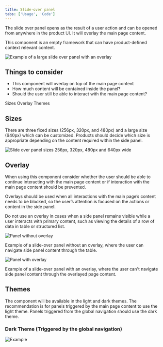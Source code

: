 ```yaml
---
title: Slide-over panel
tabs: ['Usage', 'Code']
---
```


The slide over panel opens as the result of a user
action and can be opened from anywhere in the product UI. It will overlay the
main page content. 

This component is an empty framework that can have product-defined context
relevant content.

![Example of a large slide over panel with an overlay](images/1.png)

## Things to consider
- This component will overlay on top of the main page content
- How much content will be contained inside the panel?
- Should the user still be able to interact with the main page content?

<AnchorLinks>
  <AnchorLink>Sizes</AnchorLink>
  <AnchorLink>Overlay</AnchorLink>
  <AnchorLink>Themes</AnchorLink>
</AnchorLinks>

## Sizes
There are three fixed sizes (256px, 320px, and 480px) and a large size (640px) which can be customized. Products should decide
which size is appropriate depending on the content required within the side
panel. 

<Row>
  <Column colLg={8}>

![Slide over panel sizes 256px, 320px, 480px and 640px wide](images/2.png)

  </Column>
</Row>

## Overlay

When using this component consider whether the user should be able to continue interacting with the main page content or if interaction with the main page content should be prevented.

Overlays should be used when all interactions with the main page’s content needs to be blocked, so the user’s attention is focused on the actions or content in the side panel.

Do not use an overlay in cases when a side panel remains visible while a user interacts with primary content, such as viewing the details of a row of data in table or structured list.

<Row>
  <Column colLg={8}>

![Panel without overlay](images/4.png)
<Caption>Example of a slide-over panel without an overlay, where the user can navigate side panel content through the table.</Caption>
  </Column>
</Row>

<Row>
  <Column colLg={8}>

![Panel with overlay](images/3.png)
<Caption>Example of a slide-over panel with an overlay, where the user can't navigate side panel content through the overlayed page content.</Caption>
  </Column>
</Row>

## Themes

The component will be available in the light and dark themes.
The recommendation is for panels triggered by the main page content to use the light theme. Panels triggered from the global navigation should use the dark theme. 

### Dark Theme (Triggered by the global navigation)

<Row>
  <Column colLg={8}>

![Example](images/5.png)

  </Column>
</Row>